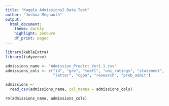 ```yaml
---
title: "Kaggle Admissions2 Data Test"
author: "Joshua Megnauth"
output:
  html_document:
    theme: darkly
    highlight: zenburn
    df_print: paged
---
```

```r
library(kableExtra)
library(tidyverse)

admissions_name <- "Admission_Predict_Ver1.1.csv"
admissions_cols <- c("id", "gre", "toefl", "uni_ratings", "statement",
                     "letter", "cgpa", "research", "prob_admit")

admissions <- 
  read_csv(admissions_name, col_names = admissions_cols)

rm(admissions_name, admissions_cols)
```
